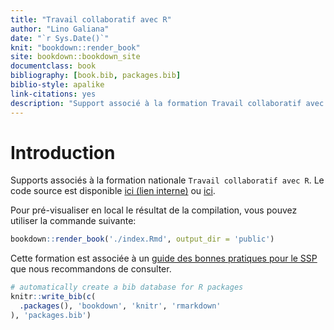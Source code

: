 ```yaml
--- 
title: "Travail collaboratif avec R"
author: "Lino Galiana"
date: "`r Sys.Date()`"
knit: "bookdown::render_book"
site: bookdown::bookdown_site
documentclass: book
bibliography: [book.bib, packages.bib]
biblio-style: apalike
link-citations: yes
description: "Support associé à la formation Travail collaboratif avec R"
---
```


# Introduction


Supports associés à la formation nationale `Travail collaboratif avec R`. Le code source est disponible [ici (lien interne)](https://git.stable.innovation.insee.eu/formationsd2e/collaboratif) ou [ici](https://gitlab.com/linogaliana/collaboratif). 

Pour pré-visualiser en local le résultat de la compilation, vous pouvez utiliser la commande suivante:

```r
bookdown::render_book('./index.Rmd', output_dir = 'public')
```

Cette formation est associée à un [guide des bonnes pratiques pour le SSP](https://linogaliana.gitlab.io/bonnespratiques/) que nous recommandons de consulter. 

```r
# automatically create a bib database for R packages
knitr::write_bib(c(
  .packages(), 'bookdown', 'knitr', 'rmarkdown'
), 'packages.bib')
```


